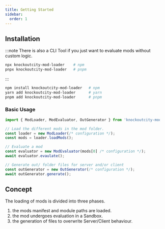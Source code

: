 ```yaml
---
title: Getting Started
sidebar:
  order: 1
---
```



## Installation

:::note
There is also a CLI Tool if you just want to evaluate mods without custom logic.

```bash
npx knockoutcity-mod-loader    # npm
pnpx knockoutcity-mod-loader   # pnpm
```

:::

```bash
npm install knockoutcity-mod-loader   # npm
yarn add knockoutcity-mod-loader      # yarn
pnpm add knockoutcity-mod-loader      # pnpm
```

### Basic Usage

```typescript
import { ModLoader, ModEvaluator, OutGenerator } from 'knockoutcity-mod-loader';

// Load the different mods in the mod folder.
const loader = new ModLoader(/* configuration */);
const mods = loader.loadMods();

// Evaluate a mod
const evaluator = new ModEvaluator(mods[0] /* configuration */);
await evaluator.evaulate();

// Generate out/ folder files for server and/or client
const outGenerator = new OutGenerator(/* configuration */);
await outGenerator.generate();
```

## Concept

The loading of mods is divided into three phases.

1. the mods manifest and module paths are loaded.
2. the mod undergoes evaluation in a <Link href='mod-loader/sandboxing'>Sandbox</Link>.
3. the generation of files to overwrite Server/Client behaviour.
